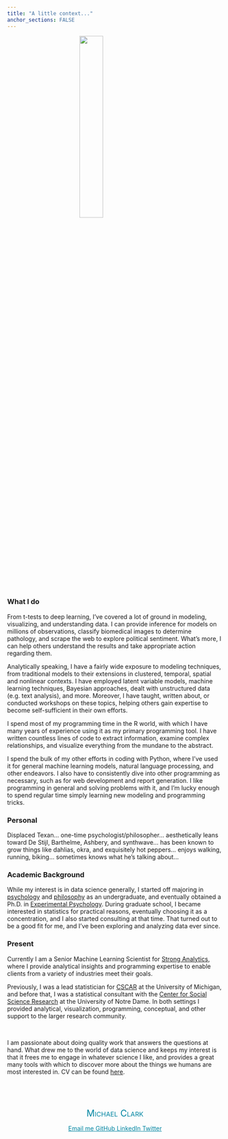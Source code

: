 ```yaml
---
title: "A little context..."
anchor_sections: FALSE
---
```



<span itemscope itemtype="http://schema.org/Person">

<img src="img/me_lake_mich_circ.png" style="display:block; margin: 0 auto; width: 33%">


### What I do

From t-tests to deep learning, I've covered a lot of ground in modeling, visualizing, and understanding data.  I can provide inference for models on millions of observations, classify biomedical images to determine pathology, and scrape the web to explore political sentiment. What's more, I can help others understand the results and take appropriate action regarding them. 

Analytically speaking, I have a fairly wide exposure to modeling techniques, from traditional models to their extensions in clustered, temporal, spatial and nonlinear contexts. I have employed latent variable models, machine learning techniques, Bayesian approaches, dealt with unstructured data (e.g. text analysis), and more.  Moreover, I have taught, written about, or conducted workshops on these topics, helping others gain expertise to become self-sufficient in their own efforts.

I spend most of my programming time in the <span itemscope itemtype ="https://schema.org/ComputerLanguage">R</span> world, with which I have many years of experience using it as my primary programming tool. I have written countless lines of code to extract information, examine complex relationships, and visualize everything from the mundane to the abstract. 


I spend the bulk of my other efforts in coding with <span itemscope itemtype ="https://schema.org/ComputerLanguage">Python</span>, where I've used it for general machine learning models, natural language processing, and other endeavors. I also have to consistently dive into other programming as necessary, such as for web development and report generation. I like programming in general and solving problems with it, and I'm lucky enough to spend regular time simply learning new modeling and programming tricks.




### Personal

Displaced Texan... one-time psychologist/philosopher... aesthetically leans toward De Stijl, Barthelme, Ashbery, and synthwave... has been known to grow things like dahlias, okra, and exquisitely hot peppers... enjoys walking, running, biking... sometimes knows what he's talking about...



### Academic Background

<span itemprop="description">
While my interest is in data science generally, I started off majoring in [psychology](http://www.psy.tcu.edu/) and [philosophy](http://www.phil.tcu.edu/) as an undergraduate, and eventually obtained a Ph.D. in [Experimental Psychology](http://psychology.unt.edu/). During graduate school, I became interested in statistics for practical reasons, eventually choosing it as a concentration, and I also started consulting at that time. That turned out to be a good fit for me, and I've been exploring and analyzing data ever since.
</span>


### Present

<span itemprop="description">
Currently I am a <span itemprop="jobTitle">Senior Machine Learning Scientist</span> for [<span itemprop="worksFor memberOf">Strong Analytics</span>](https://www.strong.io/), where I provide analytical insights and programming expertise to enable clients from a variety of industries meet their goals.
</span>

<span itemprop="description">
Previously, I was a lead statistician for [CSCAR](https://cscar.research.umich.edu/) at the University of Michigan, and before that, I was a statistical consultant with the <span itemprop="affiliation alumniOf">[Center for Social Science Research](http://cssr.nd.edu/) at the University of Notre Dame.  In both settings I provided analytical, visualization, programming, conceptual, and other support to the larger research community. 
</span>

<br>

I am passionate about doing quality work that answers the questions at hand. What drew me to the world of data science and keeps my interest is that it frees me to engage in whatever science I like, and provides a great many tools with which to discover more about the things we humans are most interested in. CV can be found [here](../cv-non-acad.html).

<br>

<br>
<div style='text-align: center;  color: #0085a1'>
<span itemprop="name" style="font-variant: small-caps; color: #0085a1; font-size: 150%">Michael Clark</span>

<!-- <span itemscope itemtype="http://schema.org/Organization" style="font-size:100%"><span itemprop="name">Consulting for Statistics, Computing, & Analytics Research</span><br> -->
<!-- <span itemscope itemtype="http://schema.org/Organization" style="font-size:100%"><span itemprop="name">University of Michigan</span></span> -->

<!-- <div style='text-align: center;  color: #0085a1'> -->
<!-- <img class='img-cscar' src="img/signature-vertical-informal.png" style="display:block; margin: 0 auto;"> -->

<a style='color: #0085a1' href="mailto:stats.data.sci@gmail.com" title="Email me" class = 'social-icon'><span class="fa-stack fa-lg" aria-hidden="true">
  <i class="fa fa-circle fa-stack-2x"></i>
  <i class="fa fa-envelope fa-stack-1x fa-inverse"></i>
</span>
<span class="sr-only">Email me</span>
</a>
<a style='color: #0085a1'href="https://github.com/m-clark" title="GitHub" class = 'social-icon'>
  <span class="fa-stack fa-lg" aria-hidden="true">
    <i class="fa fa-circle fa-stack-2x"></i>
    <i class="fa fa-github fa-stack-1x fa-inverse"></i>
  </span>
  <span class="sr-only">GitHub</span>
</a>
<a style='color: #0085a1' href="https://linkedin.com/in/michael-clark-b475b5170" title="LinkedIn" class = 'social-icon'><span class="fa-stack fa-lg" aria-hidden="true">
  <i class="fa fa-circle fa-stack-2x"></i>
  <i class="fa fa-linkedin fa-stack-1x fa-inverse"></i>
</span>
<span class="sr-only">LinkedIn</span>
</a>
</a>
<a style='color: #0085a1' href="https://twitter.com/statsdatasci" title="twitter" class = 'social-icon'><span class="fa-stack fa-lg" aria-hidden="true">
  <i class="fa fa-circle fa-stack-2x"></i>
  <i class="fa fa-twitter fa-stack-1x fa-inverse"></i>
</span>
<span class="sr-only">Twitter</span>
</a>
</div>